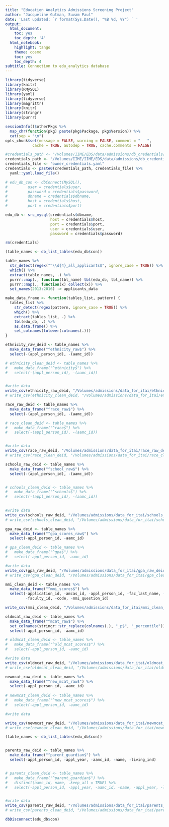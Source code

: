 ```yaml
---
title: "Education Analytics Admissions Screening Project"
author: "Jacqueline Gutman, Suvam Paul"
date: 'Last updated: `r format(Sys.Date(), "%B %d, %Y") ` '
output:
  html_document:
    toc: yes
    toc_depth: '4'
  html_notebook:
    highlight: tango
    theme: cosmo
    toc: yes
    toc_depth: 4
subtitle: Connection to edu_analytics database
---
```


```r
library(tidyverse)
library(knitr)
library(RMySQL)
library(yaml)
library(tidyverse)
library(magrittr)
library(knitr)
library(stringr)
library(purrr)

sessionInfo()$otherPkgs %>%
  map_chr(function(pkg) paste(pkg$Package, pkg$Version)) %>%
  cat(sep = "\n")
opts_chunk$set(message = FALSE, warning = FALSE, comment = "   ",
            cache = TRUE, autodep = TRUE, cache.comments = FALSE)

```

```r
#credentials_path <- "/Volumes/IIME/EDS/data/admissions/db_credentials/"
credentials_path <- "/Volumes/IIME/IIME/EDS/data/admissions/db_credentials/"
credentials_file <- "owner_credentials.yaml"
credentials <- paste0(credentials_path, credentials_file) %>%
  yaml::yaml.load_file()

# edu_db_con <- dbConnect(MySQL(),
#         user = credentials$user,
#         password = credentials$password,
#         dbname = credentials$dbname,
#         host = credentials$host,
#         port = credentials$port)

edu_db <- src_mysql(credentials$dbname,
                    host = credentials$host,
                    port = credentials$port,
                    user = credentials$user,
                    password = credentials$password)

rm(credentials)
```



```r
(table_names <- db_list_tables(edu_db$con))

table_names %>%
  str_detect(regex("^\\d{4}_all_applicants$", ignore_case = TRUE)) %>%
  which() %>%
  extract(table_names, .) %>%
  purrr::map(., function(tbl_name) tbl(edu_db, tbl_name)) %>%
  purrr::map(., function(x) collect(x)) %>%
  set_names(2013:2016) -> applicants_data


```



```r

make_data_frame <- function(tables_list, pattern) {
  tables_list %>%
    str_detect(regex(pattern, ignore_case = TRUE)) %>%
    which() %>%
    extract(tables_list, .) %>% 
    tbl(edu_db, .) %>% 
    as.data.frame() %>% 
    set_colnames(tolower(colnames(.)))
}

```



```r

ethnicity_raw_deid <- table_names %>% 
  make_data_frame("^ethnicity_raw$") %>% 
  select(-(appl_person_id), -(aamc_id))

# ethnicity_clean_deid <- table_names %>% 
#   make_data_frame("^ethnicity$") %>% 
#   select(-(appl_person_id), -(aamc_id))


#write data
write_csv(ethnicity_raw_deid, "/Volumes/admissions/data_for_itai/ethnicity_raw_deidentified.csv")
# write_csv(ethnicity_clean_deid, "/Volumes/admissions/data_for_itai/ethnicity_clean_deidentified.csv")
```



```r

race_raw_deid <- table_names %>% 
  make_data_frame("^race_raw$") %>% 
  select(-(appl_person_id), -(aamc_id))

# race_clean_deid <- table_names %>% 
#   make_data_frame("^race$") %>% 
#   select(-(appl_person_id), -(aamc_id))


#write data
write_csv(race_raw_deid, "/Volumes/admissions/data_for_itai/race_raw_deidentified.csv")
# write_csv(race_clean_deid, "/Volumes/admissions/data_for_itai/race_clean_deidentified.csv")

```



```r

schools_raw_deid <- table_names %>% 
  make_data_frame("^school_raw$") %>% 
  select(-(appl_person_id), -(aamc_id))


# schools_clean_deid <- table_names %>% 
#   make_data_frame("^schools$") %>%
#   select(-(appl_person_id), -(aamc_id))

  
#write data
write_csv(schools_raw_deid, "/Volumes/admissions/data_for_itai/schools_raw_deidentified.csv")
# write_csv(schools_clean_deid, "/Volumes/admissions/data_for_itai/schools_clean_deidentified.csv")

```



```r

gpa_raw_deid <- table_names %>% 
  make_data_frame("^gpa_scores_raw$") %>% 
  select(-appl_person_id, -aamc_id)

# gpa_clean_deid <- table_names %>% 
#   make_data_frame("^gpa$") %>% 
#   select(-appl_person_id, -aamc_id)

#write data
write_csv(gpa_raw_deid, "/Volumes/admissions/data_for_itai/gpa_raw_deidentified.csv")
# write_csv(gpa_clean_deid, "/Volumes/admissions/data_for_itai/gpa_clean_deidentified.csv")

```



```r

mmi_clean_deid <- table_names %>% 
  make_data_frame("^mmi_scores$") %>% 
  select(-application_id, -amcas_id, -appl_person_id, -fac_last_name, -fac_first_name, -comment, -avg, -stdev, -conflict, -interview_id, -scenario, -interview_type, -interview_type, 
         -faculty_id, -code, -mmi_question_id)

write_csv(mmi_clean_deid, "/Volumes/admissions/data_for_itai/mmi_clean_deidentified.csv")
```



```r

oldmcat_raw_deid <- table_names %>% 
  make_data_frame("^mcat_raw$") %>% 
  set_colnames(stringr::str_replace(colnames(.), "_p$", "_percentile")) %>% 
  select(-appl_person_id, -aamc_id)

# oldmcat_clean_deid <- table_names %>% 
#   make_data_frame("^old_mcat_scores$") %>% 
#   select(-appl_person_id, -aamc_id)

#write data
write_csv(oldmcat_raw_deid, "/Volumes/admissions/data_for_itai/oldmcat_raw_deidentified.csv")
# write_csv(oldmcat_clean_deid, "/Volumes/admissions/data_for_itai/oldmcat_clean_deidentified.csv")
```



```r

newmcat_raw_deid <- table_names %>% 
  make_data_frame("^new_mcat_raw$") %>% 
  select(-appl_person_id, -aamc_id)
  
# newmcat_clean_deid <- table_names %>% 
#   make_data_frame("^new_mcat_scores$") %>% 
#   select(-appl_person_id, -aamc_id)

#write data

write_csv(newmcat_raw_deid, "/Volumes/admissions/data_for_itai/newmcat_raw_deidentified.csv")
# write_csv(newmcat_clean_deid, "/Volumes/admissions/data_for_itai/newmcat_clean_deidentified.csv")

```



```r

(table_names <- db_list_tables(edu_db$con))


parents_raw_deid <- table_names %>% 
  make_data_frame("^parent_guardian$") %>% 
  select(-appl_person_id, -appl_year, -aamc_id, -name, -living_ind)


# parents_clean_deid <- table_names %>% 
#   make_data_frame("^parent_guardian$") %>% 
#   distinct(aamc_id, name, .keep_all = TRUE) %>% 
#   select(-appl_person_id, -appl_year, -aamc_id, -name, -appl_year, -living_ind)


#write data
write_csv(parents_raw_deid, "/Volumes/admissions/data_for_itai/parents_raw_deidentified.csv")
# write_csv(parents_clean_deid, "/Volumes/admissions/data_for_itai/parents_clean_deidentified.csv")


```



```r
dbDisconnect(edu_db$con)
```

